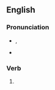 ==English==

===Pronunciation===
* {{enPR|pär-to͝ok'}}, {{IPA|en|/pɑɹˈtuk/}}
* {{rhymes|en|uk|s=2}}

===Verb===
{{head|en|verb form}}

# {{en-simple past of|partake}}
